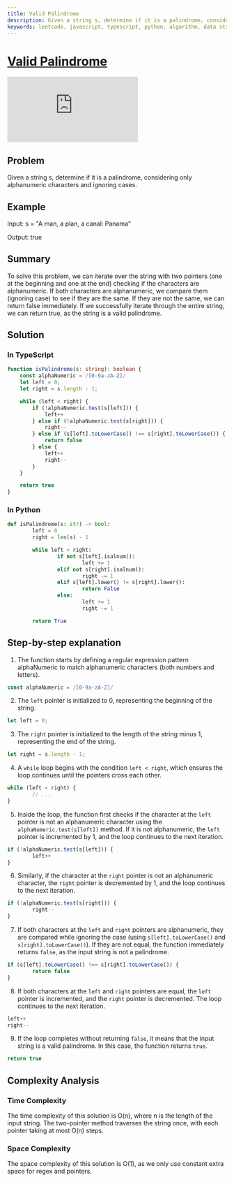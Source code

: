 ```yaml
---
title: Valid Palindrome
description: Given a string s, determine if it is a palindrome, considering only alphanumeric characters and ignoring cases.
keywords: leetcode, javascript, typescript, python, algorithm, data structure, string, two-pointer, palindrome, regex, regular expression, alphanumeric, easy, valid palindrome, leetcode easy, leetcode valid palindrome, leetcode valid palindrome typescript, leetcode valid palindrome javascript, leetcode valid palindrome python
---
```



# [Valid Palindrome](https://leetcode.com/problems/valid-palindrome/) <DifficultyChip difficulty="easy" />

<div className="iframe-container">
	<iframe className="responsive-iframe" src="https://www.youtube.com/embed/jJXJ16kPFWg"
					title="YouTube video player" frameBorder="0"
					allow="accelerometer; autoplay; clipboard-write; encrypted-media; gyroscope; picture-in-picture"
					allowFullScreen></iframe>
</div>

## Problem

Given a string s, determine if it is a palindrome, considering only alphanumeric characters and ignoring cases.

## Example

Input: s = "A man, a plan, a canal: Panama"

Output: true

## Summary

To solve this problem, we can iterate over the string with two pointers (one at the beginning and one at the end) checking if the characters are alphanumeric. If both characters are alphanumeric, we compare them (ignoring case) to see if they are the same. If they are not the same, we can return false immediately. If we successfully iterate through the entire string, we can return true, as the string is a valid palindrome.


## Solution

### In TypeScript

```typescript
function isPalindrome(s: string): boolean {
    const alphaNumeric = /[0-9a-zA-Z]/
    let left = 0;
    let right = s.length - 1;

    while (left < right) {
        if (!alphaNumeric.test(s[left])) {
            left++
        } else if (!alphaNumeric.test(s[right])) {
            right--
        } else if (s[left].toLowerCase() !== s[right].toLowerCase()) {
            return false
        } else {
            left++
            right--
        }
    }

    return true
}
```

### In Python

```python
def isPalindrome(s: str) -> bool:
		left = 0
		right = len(s) - 1

		while left < right:
				if not s[left].isalnum():
						left += 1
				elif not s[right].isalnum():
						right -= 1
				elif s[left].lower() != s[right].lower():
						return False
				else:
						left += 1
						right -= 1

		return True
```

## Step-by-step explanation

1. The function starts by defining a regular expression pattern alphaNumeric to match alphanumeric characters (both numbers and letters).

```typescript
const alphaNumeric = /[0-9a-zA-Z]/
```

2. The `left` pointer is initialized to 0, representing the beginning of the string.

```typescript
let left = 0;
```

3. The `right` pointer is initialized to the length of the string minus 1, representing the end of the string.

```typescript
let right = s.length - 1;
```

4. A `while` loop begins with the condition `left < right`, which ensures the loop continues until the pointers cross each other.

```typescript
while (left < right) {
		// ...
}
```

5. Inside the loop, the function first checks if the character at the `left` pointer is not an alphanumeric character using the `alphaNumeric.test(s[left])` method. If it is not alphanumeric, the `left` pointer is incremented by 1, and the loop continues to the next iteration.

```typescript
if (!alphaNumeric.test(s[left])) {
		left++
}
```

6. Similarly, if the character at the `right` pointer is not an alphanumeric character, the `right` pointer is decremented by 1, and the loop continues to the next iteration.

```typescript
if (!alphaNumeric.test(s[right])) {
		right--
}
```

7. If both characters at the `left` and `right` pointers are alphanumeric, they are compared while ignoring the case (using `s[left].toLowerCase()` and `s[right].toLowerCase()`). If they are not equal, the function immediately returns `false`, as the input string is not a palindrome.

```typescript
if (s[left].toLowerCase() !== s[right].toLowerCase()) {
		return false
}
```

8. If both characters at the `left` and `right` pointers are equal, the `left` pointer is incremented, and the `right` pointer is decremented. The loop continues to the next iteration.

```typescript
left++
right--
```

9. If the loop completes without returning `false`, it means that the input string is a valid palindrome. In this case, the function returns `true`.

```typescript
return true
```

## Complexity Analysis

### Time Complexity

The time complexity of this solution is O(n), where n is the length of the input string. The two-pointer method traverses the string once, with each pointer taking at most O(n) steps.

### Space Complexity

The space complexity of this solution is O(1), as we only use constant extra space for regex and pointers.
